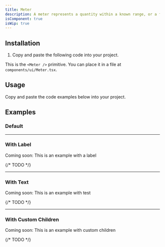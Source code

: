 ```yaml
---
title: Meter
description: A meter represents a quantity within a known range, or a fractional value.
isComponent: true
isWip: true
---
```


## Installation

1. Copy and paste the following code into your project.

This is the `<Meter />` primitive. You can place it in a file at `components/ui/Meter.tsx`.

## Usage

Copy and paste the code examples below into your project.

<ComponentSource src="../../packages/ui/src/Meter.tsx" />

## Examples

### Default

<ComponentExample src="/components/examples/meter/default.tsx">
  <MeterDefault />
</ComponentExample>

---

### With Label

Coming soon: This is an example with a label

{/* TODO */}

---

### With Text

Coming soon: This is an example with test

{/* TODO */}

---

### With Custom Children

Coming soon: This is an example with custom children

{/* TODO */}
